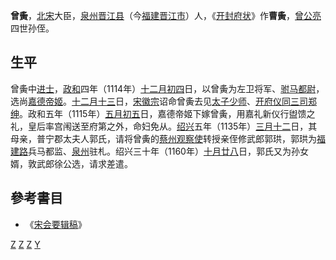 '''曾夤'''{{BD|1100年||？|}}，[[北宋|北宋]]大臣，[[泉州|泉州]][[晋江县|晋江县]]（今[[福建|福建]][[晋江市|晋江市]]）人，《[[开封府状|开封府状]]》作'''曹夤'''，[[曾公亮|曾公亮]]四世孙侄。
== 生平 ==
曾夤中[[进士|进士]]，[[政和|政和]]四年（1114年）[[十二月初四|十二月初四]]日，以曾夤为左卫将军、[[驸马都尉|驸马都尉]]，选尚[[嘉德帝姬|嘉德帝姬]]。[[十二月十三|十二月十三]]日，[[宋徽宗|宋徽宗]]诏命曾夤去见[[太子少师|太子少师]]、[[开府仪同三司|开府仪同三司]][[郑绅|郑绅]]。政和五年（1115年）[[五月初五|五月初五]]日，嘉德帝姬下嫁曾夤，用嘉礼新仪行盥馈之礼，皇后率宫闱送至府第之外，命妇免从。[[绍兴|绍兴]]五年（1135年）[[三月十二|三月十二]]日，其母亲，普宁郡太夫人郭氏，请将曾夤的[[蔡州|蔡州]][[观察使|观察使]]转授亲侄修武郎郭珙，郭珙为[[福建路|福建路]]兵马都监、[[泉州|泉州]]驻札。绍兴三十年（1160年）[[十月廿八|十月廿八]]日，郭氏又为孙女婿，敦武郎徐公选，请求差遣。
==參考書目==
*《[[宋会要辑稿|宋会要辑稿]]》
[[Category:北宋官员|Z]]
[[Category:宋朝驸马|Z]]
[[Category:晋江人|Z]]
[[Category:曾姓|Y]]